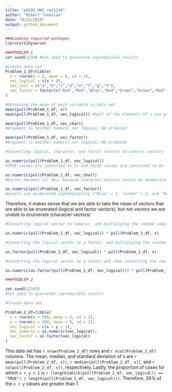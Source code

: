 ```yaml
---
title: "p8105_HW1_rat2134"
author: "Robert Tumasian"
date: "9/12/2019"
output: github_document
---
```


```r
###Loading required packages
library(tidyverse)
```

```r
###PROBLEM 1
set.seed(1234) #Set seed to guarantee reproducible results

#Create data set
Problem_1_df=tibble(
  x = rnorm(n = 8, mean = 0, sd = 1),
  vec_logical = c(x > 0),
  vec_char = c("a","b","c","d","e","f","g","h"),
  vec_factor = factor(c("Red","Red","Blue","Red","Green","Green","Red","Red"))
)

#Obtaining the mean of each variable in data set
mean(pull(Problem_1_df, x)) 
mean(pull(Problem_1_df, vec_logical)) #half of the elements of x are greater than 0 and half are below 0

mean(pull(Problem_1_df, vec_char)) 
#Argument is neither numeric nor logical; NA produced

mean(pull(Problem_1_df, vec_factor)) 
#Argument is neither numeric nor logical; NA produced

```

```r
#Converting logical, character, and factor vectors to numeric vectors

as.numeric(pull(Problem_1_df, vec_logical)) 
#TRUE values are converted to 1s and FALSE values are converted to 0s

as.numeric(pull(Problem_1_df, vec_char)) 
#Vector becomes all NAs, because character vectors cannot be enumerated

as.numeric(pull(Problem_1_df, vec_factor)) 
#Levels are enumerated alphabetically ("Blue" = 1, "Green" = 2, and "Red" = 3)

```

Therefore, it makes sense that we are able to take the mean of vectors that are able to be enuerated (logical and factor vectors), but not vectors we are unable to enumerate (character vectors)

```r
#Converting logical vector to numeric, and multiplying the random sample by the result

as.numeric(pull(Problem_1_df, vec_logical)) * pull(Problem_1_df, x)

#Converting the logical vector to a factor, and multiplying the random sample by the result

as.factor(pull(Problem_1_df, vec_logical)) * pull(Problem_1_df, x)

#Converting the logical vector to a factor and then converting the result to numeric, and multiplying the random sample by the result

as.numeric(as.factor(pull(Problem_1_df, vec_logical))) * pull(Problem_1_df, x)

```

```r
###PROBLEM 2

set.seed(12345)
#Set seed to guarantee reproducible results

#Create data set

Problem_2_df=tibble(
  x = rnorm(n = 500, mean = 0, sd = 1),
  y = rnorm(n = 500, mean = 0, sd = 1),
  vec_logical = c(x + y > 1),
  vec_numeric = as.numeric(vec_logical),
  vec_factor = as.factor(vec_logical)
)
```

This data set has `r nrow(Problem_2_df)` rows and `r ncol(Problem_2_df)` columns. The mean, median, and standard deviation of x are `r mean(pull(Problem_2_df, x))`, `r median(pull(Problem_2_df, x))`, and `r sd(pull(Problem_2_df, x))`, respectively. Lastly, the proportion of cases for which `x + y > 1` is `r (length(which(pull(Problem_2_df, vec_logical)) == "TRUE") / length(pull(Problem_2_df, vec_logical)))`. Therefore, 26% of the `x + y` values are greater than 1.